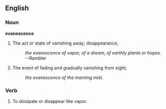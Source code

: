 ==English==

===Noun===
'''evanescence'''

#The act or state of vanishing away; disappearance;
#: ''the evanescence of vapor, of a dream, of earthly plants or hopes.'' --Rambler
#The event of fading and gradually vanishing from sight;
#: ''the evanescence of the morning mist.''

===Verb===
#To dissipate or disappear like vapor.